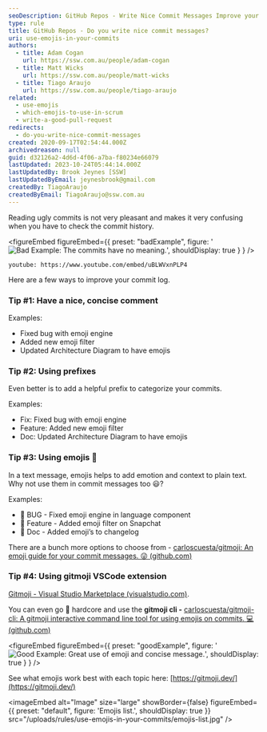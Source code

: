 ```yaml
---
seoDescription: GitHub Repos - Write Nice Commit Messages Improve your commit log with concise and meaningful messages.
type: rule
title: GitHub Repos - Do you write nice commit messages?
uri: use-emojis-in-your-commits
authors:
  - title: Adam Cogan
    url: https://ssw.com.au/people/adam-cogan
  - title: Matt Wicks
    url: https://ssw.com.au/people/matt-wicks
  - title: Tiago Araujo
    url: https://ssw.com.au/people/tiago-araujo
related:
  - use-emojis
  - which-emojis-to-use-in-scrum
  - write-a-good-pull-request
redirects:
  - do-you-write-nice-commit-messages
created: 2020-09-17T02:54:44.000Z
archivedreason: null
guid: d32126a2-4d6d-4f06-a7ba-f80234e66079
lastUpdated: 2023-10-24T05:44:14.000Z
lastUpdatedBy: Brook Jeynes [SSW]
lastUpdatedByEmail: jeynesbrook@gmail.com
createdBy: TiagoAraujo
createdByEmail: TiagoAraujo@ssw.com.au
---
```


Reading ugly commits is not very pleasant and makes it very confusing when you have to check the commit history.

<figureEmbed figureEmbed={{
  preset: "badExample",
  figure: '![Bad Example: The commits have no meaning.](2020-09-17_17-19-04.png)',
  shouldDisplay: true
} } />

`youtube: https://www.youtube.com/embed/uBLWVxnPLP4`

Here are a few ways to improve your commit log.

### Tip #1: Have a nice, concise comment

Examples:

- Fixed bug with emoji engine
- Added new emoji filter
- Updated Architecture Diagram to have emojis

### Tip #2: Using prefixes

Even better is to add a helpful prefix to categorize your commits.

Examples:

- Fix: Fixed bug with emoji engine
- Feature: Added new emoji filter
- Doc: Updated Architecture Diagram to have emojis

### Tip #3: Using emojis 💄

In a text message, emojis helps to add emotion and context to plain text. Why not use them in commit messages too 😃?

Examples:

- 🐛 BUG - Fixed emoji engine in language component
- 🚀 Feature - Added emoji filter on Snapchat
- 📄 Doc - Added emoji’s to changelog

There are a bunch more options to choose from - [carloscuesta/gitmoji: An emoji guide for your commit messages. 😜 (github.com)](https://github.com/carloscuesta/gitmoji)

### Tip #4: Using gitmoji VSCode extension

[Gitmoji - Visual Studio Marketplace (visualstudio.com)](https://marketplace.visualstudio.com/items?itemName=seatonjiang.gitmoji-vscode).

You can even go 🤘 hardcore and use the **gitmoji cli -** [carloscuesta/gitmoji-cli: A gitmoji interactive command line tool for using emojis on commits. 💻 (github.com)](https://github.com/carloscuesta/gitmoji-cli)

<figureEmbed figureEmbed={{
  preset: "goodExample",
  figure: '![Good Example: Great use of emoji and concise message.](commits-with-emojis.jpg)',
  shouldDisplay: true
} } />


See what emojis work best with each topic here: [https://gitmoji.dev/](https://gitmoji.dev/)


<imageEmbed
  alt="Image"
  size="large"
  showBorder={false}
  figureEmbed={{
    preset: "default",
    figure: 'Emojis list.',
    shouldDisplay: true
  }}
  src="/uploads/rules/use-emojis-in-your-commits/emojis-list.jpg"
/>
